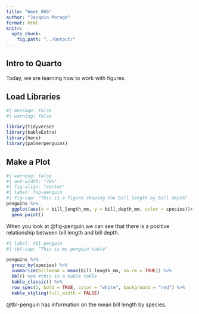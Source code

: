 ```yaml
---
title: "Week_06b"
author: "Jacquin Moraga"
format: html
knitr: 
  opts_chunk: 
    fig.path: "../Output/"
---
```

## Intro to Quarto

Today, we are learning how to work with figures.

## Load Libraries

```r
#| message: false
#| warning: false

library(tidyverse)
library(kableExtra)
library(here)
library(palmerpenguins)
```

## Make a Plot

```r
#| warning: false
#| out-width: "70%"
#| fig-align: "center"
#| label: fig-penguin
#| fig-cap: "This is a figure showing the bill length by bill depth"
penguins %>%
  ggplot(aes(x = bill_length_mm, y = bill_depth_mm, color = species))+
  geom_point()
```

When you look at @fig-penguin we can see that there is a positive relationship between bill length and bill depth.


```r
#| label: tbl-penguin
#| tbl-cap: "This is my penguin table"

penguins %>%
  group_by(species) %>%
  summarize(billmean = mean(bill_length_mm, na.rm = TRUE)) %>%
  kbl() %>% #this is a kable table
  kable_classic() %>%
  row_spec(2, bold = TRUE, color = "white", background = "red") %>%
  kable_styling(full_width = FALSE)


```

@tbl-penguin has information on the mean bill length by species.